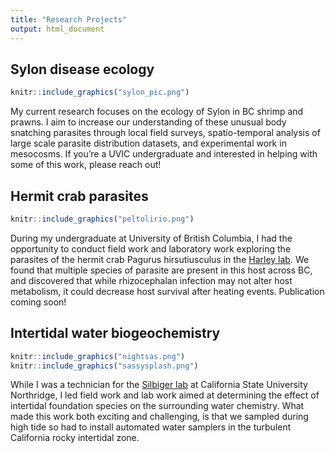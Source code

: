 ```yaml
---
title: "Research Projects"
output: html_document
---
```


## Sylon disease ecology

```r
knitr::include_graphics("sylon_pic.png")
```

My current research focuses on the ecology of Sylon in BC shrimp and prawns. I aim to increase our understanding of these unusual body snatching parasites through local field surveys, spatio-temporal analysis of large scale parasite distribution datasets, and experimental work in mesocosms. If you're a UVIC undergraduate and interested in helping with some of this work, please reach out!

## Hermit crab parasites

```r
knitr::include_graphics("peltolirio.png")
```

During my undergraduate at University of British Columbia, I had the opportunity to conduct field work and laboratory work exploring the parasites of the hermit crab Pagurus hirsutiusculus in the [Harley lab](https://www.zoology.ubc.ca/harleylab/). We found that multiple species of parasite are present in this host across BC, and discovered that while rhizocephalan infection may not alter host metabolism, it could decrease host survival after heating events. Publication coming soon!

## Intertidal water biogeochemistry


```r
knitr::include_graphics("nightsas.png")
knitr::include_graphics("sassysplash.png")

```


While I was a technician for the [Silbiger lab](https://nyssasilbiger.com/) at California State University Northridge, I led field work and lab work aimed at determining the effect of intertidal foundation species on the surrounding water chemistry. What made this work both exciting and challenging, is that we sampled during high tide so had to install automated water samplers in the turbulent California rocky intertidal zone. 



